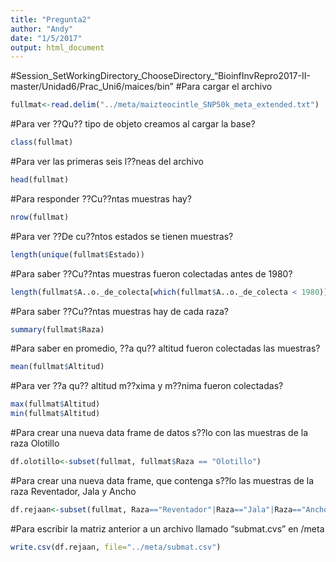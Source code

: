 ```yaml
---
title: "Pregunta2"
author: "Andy"
date: "1/5/2017"
output: html_document
---
```


#Session_SetWorkingDirectory_ChooseDirectory_"BioinfInvRepro2017-II-master/Unidad6/Prac_Uni6/maices/bin"
#Para cargar el archivo
```r
fullmat<-read.delim("../meta/maizteocintle_SNP50k_meta_extended.txt")
```

#Para ver ??Qu?? tipo de objeto creamos al cargar la base?
```r
class(fullmat)
```
#Para ver las primeras seis l??neas del archivo
```r
head(fullmat)
```
#Para responder ??Cu??ntas muestras hay?
```r
nrow(fullmat)
```
#Para ver ??De cu??ntos estados se tienen muestras?
```r
length(unique(fullmat$Estado))
```
#Para saber ??Cu??ntas muestras fueron colectadas antes de 1980?
```r
length(fullmat$A..o._de_colecta[which(fullmat$A..o._de_colecta < 1980)])
```
#Para saber ??Cu??ntas muestras hay de cada raza?
```r
summary(fullmat$Raza)
```
#Para saber en promedio, ??a qu?? altitud fueron colectadas las muestras?
```r
mean(fullmat$Altitud)
```
#Para ver ??a qu?? altitud m??xima y m??nima fueron colectadas?
```r
max(fullmat$Altitud)
min(fullmat$Altitud)
```
#Para crear una nueva data frame de datos s??lo con las muestras de la raza Olotillo
```r
df.olotillo<-subset(fullmat, fullmat$Raza == "Olotillo")
```
#Para crear una nueva data frame, que contenga s??lo las muestras de la raza Reventador, Jala y Ancho
```r
df.rejaan<-subset(fullmat, Raza=="Reventador"|Raza=="Jala"|Raza=="Ancho")
```
#Para escribir la matriz anterior a un archivo llamado "submat.cvs" en /meta
```r
write.csv(df.rejaan, file="../meta/submat.csv")
```